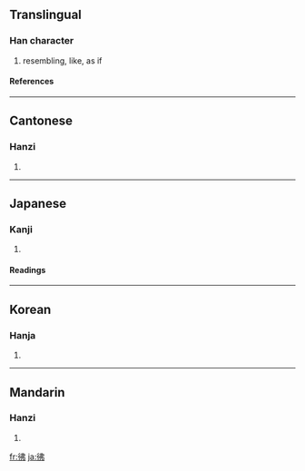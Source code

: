 {{see|髴}}

==Translingual==
===Han character===
{{Han char|rn=60|rad=彳|as=05|sn=8|four=2522<sub>7</sub>|canj=竹人中中弓 (HOLLN)}}
# resembling, like, as if
====References====
{{Han ref|kx=0365.300|dkj=10071|dj=0685.210|hdz=20817.080|uh=5F7F|ud=24447|bh=A9BB|bd=43451}}
----
==Cantonese==
===Hanzi===
{{yue-hanzi|jyut=|y=fat1}}
# {{defn|Cantonese}}
----
==Japanese==
===Kanji===
{{ja-kanji|grade=|rs=彳05}}
# {{defn|Japanese}} 
====Readings====
{{ja-readings|on=[[ふつ]] (futsu), [[ふち]] (fuchi)|kun=[[にかよう]] (nikayou), [[ほのか]] (honoka)}}
----
==Korean==
===Hanja===
{{ko-hanja|hangeul=불|eumhun=|rv=bul|mr=pul|y=pul}}
# {{defn|Korean}}
----
==Mandarin==
===Hanzi===
{{cmn-hanzi|pin=[[fú]] ([[fu2]])|wg=fu<sup>2</sup>}}
# {{defn|Mandarin}}

[[fr:彿]]
[[ja:彿]]